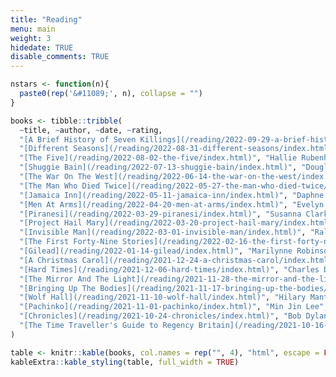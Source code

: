 ```yaml
---
title: "Reading"
menu: main
weight: 3
hidedate: TRUE
disable_comments: TRUE
---
```


```r
nstars <- function(n){
  paste0(rep('&#11089;', n), collapse = "")
}

books <- tibble::tribble(
  ~title, ~author, ~date, ~rating,
  "[A Brief History of Seven Killings](/reading/2022-09-29-a-brief-history-of-seven-killings/index.html)", "Marlon James", "2022-09-29", nstars(2),
  "[Different Seasons](/reading/2022-08-31-different-seasons/index.html)", "Stephen King", "2022-08-31", nstars(5),
  "[The Five](/reading/2022-08-02-the-five/index.html)", "Hallie Rubenhold", "2022-08-02", nstars(4),
  "[Shuggie Bain](/reading/2022-07-13-shuggie-bain/index.html)", "Douglas Stuart", "2022-07-13", nstars(4),
  "[The War On The West](/reading/2022-06-14-the-war-on-the-west/index.html)", "Douglas Murray", "2022-06-14", nstars(1),
  "[The Man Who Died Twice](/reading/2022-05-27-the-man-who-died-twice/index.html)", "Richard Osman", "2022-05-27", nstars(3),
  "[Jamaica Inn](/reading/2022-05-11-jamaica-inn/index.html)", "Daphne Du Maurier", "2022-05-11", nstars(3),
  "[Men At Arms](/reading/2022-04-20-men-at-arms/index.html)", "Evelyn Waugh", "2022-04-20", nstars(3),
  "[Piranesi](/reading/2022-03-29-piranesi/index.html)", "Susanna Clarke", "2022-03-29", nstars(3),
  "[Project Hail Mary](/reading/2022-03-20-project-hail-mary/index.html)", "Andy Weir", "2022-03-20", nstars(1),
  "[Invisible Man](/reading/2022-03-01-invisible-man/index.html)", "Ralph Ellison", "2022-03-01", nstars(4),
  "[The First Forty-Nine Stories](/reading/2022-02-16-the-first-forty-nine-stories/index.html)", "Ernest Hemingway", "2022-02-16", nstars(5),
  "[Gilead](/reading/2022-01-14-gilead/index.html)", "Marilynne Robinson", "2022-01-14", nstars(3),
  "[A Christmas Carol](/reading/2021-12-24-a-christmas-carol/index.html)", "Charles Dickens", "2021-12-24", nstars(4),
  "[Hard Times](/reading/2021-12-06-hard-times/index.html)", "Charles Dickens", "2021-12-20", nstars(3),
  "[The Mirror And The Light](/reading/2021-11-28-the-mirror-and-the-light/index.html)", "Hilary Mantel", "2021-11-28", nstars(4),
  "[Bringing Up The Bodies](/reading/2021-11-17-bringing-up-the-bodies/index.html)", "Hilary Mantel", "2021-11-17", nstars(5),
  "[Wolf Hall](/reading/2021-11-10-wolf-hall/index.html)", "Hilary Mantel", "2021-11-10", nstars(4),
  "[Pachinko](/reading/2021-11-01-pachinko/index.html)", "Min Jin Lee", "2021-11-01", nstars(3),
  "[Chronicles](/reading/2021-10-24-chronicles/index.html)", "Bob Dylan", "2021-10-24", nstars(4),
  "[The Time Traveller's Guide to Regency Britain](/reading/2021-10-16-the-time-traveller-s-guide-to-regency-britain/index.html)", "Ian Mortimer", "2021-10-16", nstars(3),
)
```

```r
table <- knitr::kable(books, col.names = rep("", 4), "html", escape = FALSE)
kableExtra::kable_styling(table, full_width = TRUE)
```
